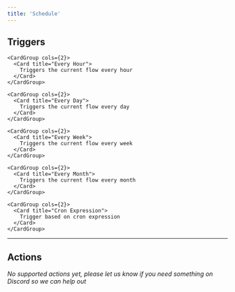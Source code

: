 ```yaml
---
title: 'Schedule'
---
```


## Triggers


    <CardGroup cols={2}>
      <Card title="Every Hour">
        Triggers the current flow every hour
      </Card>
    </CardGroup>
  
    <CardGroup cols={2}>
      <Card title="Every Day">
        Triggers the current flow every day
      </Card>
    </CardGroup>
  
    <CardGroup cols={2}>
      <Card title="Every Week">
        Triggers the current flow every week
      </Card>
    </CardGroup>
  
    <CardGroup cols={2}>
      <Card title="Every Month">
        Triggers the current flow every month
      </Card>
    </CardGroup>
  
    <CardGroup cols={2}>
      <Card title="Cron Expression">
        Trigger based on cron expression
      </Card>
    </CardGroup>
  

---

## Actions

*No supported actions yet, please let us know if you need something on Discord so we can help out* 

